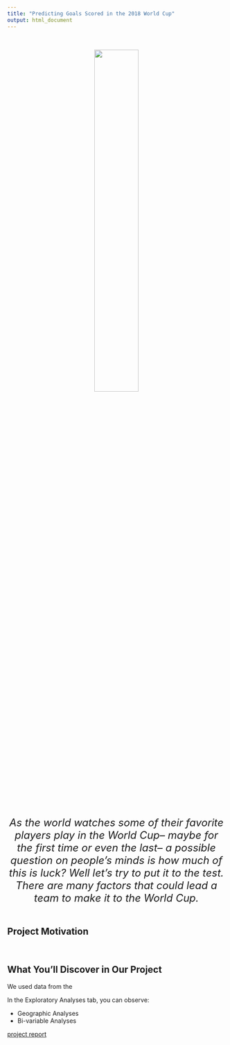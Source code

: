 ```yaml
---
title: "Predicting Goals Scored in the 2018 World Cup"
output: html_document
---
```


<style type="text/css">

h1.title {
  text-align: center;
}

</style>

&nbsp;
&nbsp;

<center>

<img src="images/worldcup_2022_maroon.jpg" style="width: 45%" class="center">

<font size = "5">*As the world watches some of their favorite players play in the World Cup-- maybe for the first time or even the last-- a possible question on people's minds is how much of this is luck? Well let's try to put it to the test. There are many factors that could lead a team to make it to the World Cup.*</font>

</center>

<div style="margin-bottom:50px;">
</div>


## Project Motivation



&nbsp;

## What You'll Discover in Our Project

We used data from the 

In the Exploratory Analyses tab, you can observe:

  * Geographic Analyses
  * Bi-variable Analyses


[project report](finalprojectreport.html)
